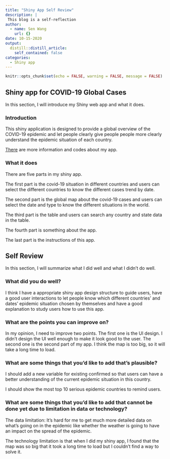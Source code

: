 ```yaml
---
title: "Shiny App Self Review"
description: |
 This blog is a self-reflection
author:
  - name: Sen Wang 
    url: {}
date: 10-15-2020
output:
  distill::distill_article:
    self_contained: false
categories:
  - Shiny app
---
```


```r
knitr::opts_chunk$set(echo = FALSE, warning = FALSE, message = FALSE)
```


## Shiny app for COVID-19 Global Cases

In this section, I will introduce my Shiny web app and what it does.

### Introduction

This shiny application is designed to provide a global overview of the COVID-19 epidemic and let people clearly give people people more clearly understand the epidemic situation of each country.

[There](https://github.com/etc5523-2020/shiny-assessment-Sen101) are more information and codes about my app.

### What it does

There are five parts in my shiny app.

The first part is the covid-19 situation in different countries and users can select the different countries to know the different cases trend by date.

The second part is the global map about the covid-19 cases and users can select the date and type to know the different situations in the world.

The third part is the table and users can search any country and state data in the table.

The fourth part is something about the app.

The last part is the instructions of this app.

## Self Review

In this section, I will summarize what I did well and what I didn't do well.

### What did you do well?

I think I have a appropriate shiny app design structure to guide users, have a good user interactions to let people know which different countries' and dates' epidemic situation chosen by themselves and have a good explanation to study users how to use this app.

### What are the points you can improve on?

In my opinion, I need to improve two points. The first one is the UI design. I didn't design the UI well enough to make it look good to the user.
The second one is the second part of my app. I think the map is too big, so it will take a long time to load.

### What are some things that you’d like to add that’s plausible?

I should add a new variable for existing confirmed so that users can have a better understanding of the current epidemic situation in this country.

I should show the most top 10 serious epidemic countries to remind users.

### What are some things that you’d like to add that cannot be done yet due to limitation in data or technology? 

The data limitation: It's hard for me to get much more detailed data on what's going on in the epidemic like whether the weather is going to have an impact on the spread of the epidemic.

The technology limitation is that when I did my shiny app, I found that the map was so big that it took a long time to load but I couldn't find a way to solve it.


























